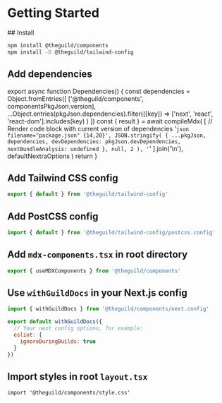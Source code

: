 
# Getting Started

<Steps>
## Install

```sh npm2yarn
npm install @theguild/components
npm install -D @theguild/tailwind-config
```

## Add dependencies

export async function Dependencies() {
  const dependencies = Object.fromEntries([
    ['@theguild/components', componentsPkgJson.version],
    ...Object.entries(pkgJson.dependencies).filter(([key]) =>
      ['next', 'react', 'react-dom'].includes(key)
    )
  ])
  const { result } = await compileMdx(
    [
      // Render code block with current version of dependencies
      '```json filename="package.json" {14,20}',
      JSON.stringify(
        {
          ...pkgJson,
          dependencies,
          devDependencies: pkgJson.devDependencies,
          nextBundleAnalysis: undefined
        },
        null,
        2
      ),
      '```'
    ].join('\n'),
    defaultNextraOptions
  )
  return <RemoteContent compiledSource={result} />
}

<Dependencies />

## Add Tailwind CSS config

```ts filename="tailwind.config.ts"
export { default } from '@theguild/tailwind-config'
```

## Add PostCSS config

```js filename="postcss.config.js"
import { default } from '@theguild/tailwind-config/postcss.config'
```

## Add `mdx-components.tsx` in root directory

```ts filename="mdx-components.tsx"
export { useMDXComponents } from '@theguild/components'
```

## Use `withGuildDocs` in your Next.js config

```js filename="next.config.mjs" /withGuildDocs/
import { withGuildDocs } from '@theguild/components/next.config'

export default withGuildDocs({
  // Your next config options, for example:
  eslint: {
    ignoreDuringBuilds: true
  }
})
```

## Import styles in root `layout.tsx`

```tsx filename="src/pages/_app.tsx" {3}
import '@theguild/components/style.css'
```

</Steps>
